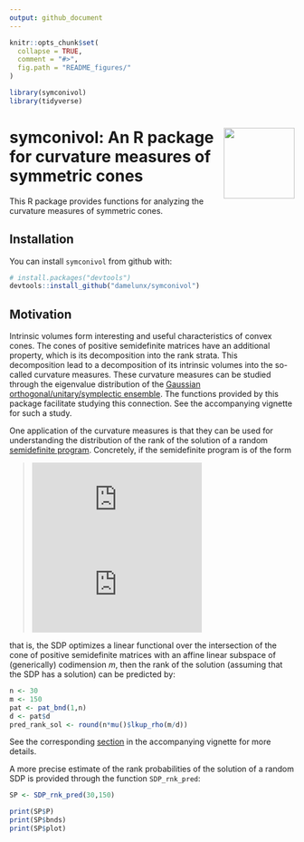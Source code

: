 ```yaml
---
output: github_document
---
```


<!-- README.md is generated from README.Rmd. Please edit that file -->

```r
knitr::opts_chunk$set(
  collapse = TRUE,
  comment = "#>",
  fig.path = "README_figures/"
)
```

```r
library(symconivol)
library(tidyverse)
```

# symconivol:<img src="logo.png" width="125" height="125" align="right"/> An R package for curvature measures of symmetric cones

This R package provides functions for analyzing the curvature measures of symmetric cones.

## Installation

You can install `symconivol` from github with:

```r
# install.packages("devtools")
devtools::install_github("damelunx/symconivol")
```

## Motivation

Intrinsic volumes form interesting and useful characteristics of convex cones.
The cones of positive semidefinite matrices have an additional property, which
is its decomposition into the rank strata. This decomposition lead to a decomposition
of its intrinsic volumes into the so-called curvature measures. These curvature
measures can be studied through the eigenvalue distribution of the
[Gaussian orthogonal/unitary/symplectic ensemble](https://en.wikipedia.org/wiki/Random_matrix).
The functions provided by this package facilitate studying this connection.
See the accompanying vignette for such a study.

One application of the curvature measures is that they can be used for understanding
the distribution of the rank of the solution of a random
[semidefinite program](https://en.wikipedia.org/wiki/Semidefinite_programming).
Concretely, if the semidefinite program is of the form

> ![equation](http://latex.codecogs.com/gif.latex?%5Cunderset%7BX%5Cin%5Cmathcal%7BS%7D%5En%7D%7B%5Ctext%7Bmin%7D%7D%20%5C;%20%5Clangle%20C,X%5Crangle_%7B%5Cmathcal%7BS%7D%5En%7D)  
> ![equation](http://latex.codecogs.com/gif.latex?%5Ctext%7Bsubject%20to%20%7D%5C;%20X%5Csucceq%200%20,%5Cquad%20%5Clangle%20A_k,X%5Crangle_%7B%5Cmathcal%7BS%7D%5En%7D%3Db_k%20,%5C;%20k%3D1,%5Cldots,m)

that is, the SDP optimizes a linear functional over the intersection of the
cone of positive semidefinite matrices with an affine linear subspace of
(generically) codimension $m$, then the rank of the solution (assuming that the SDP has
a solution) can be predicted by:

```r
n <- 30
m <- 150
pat <- pat_bnd(1,n)
d <- pat$d
pred_rank_sol <- round(n*mu()$lkup_rho(m/d))
```

See the corresponding [section](articles/curv_meas.html#appl_SDP)
in the accompanying vignette for more details.

A more precise estimate of the rank probabilities of the solution of a random
SDP is provided through the function `SDP_rnk_pred`:
```r
SP <- SDP_rnk_pred(30,150)

print(SP$P)
print(SP$bnds)
print(SP$plot)
```




